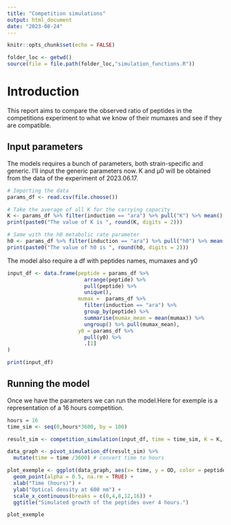 ```yaml
---
title: "Competition simulations"
output: html_document
date: "2023-08-24"
---
```


```r
knitr::opts_chunk$set(echo = FALSE)
```

```r
folder_loc <- getwd()
source(file = file.path(folder_loc,"simulation_functions.R"))
```


# Introduction
This report aims to compare the observed ratio of peptides in the competitions experiment to what we know of their mumaxes and see if they are compatible.

## Input parameters
The models requires a bunch of parameters, both strain-specific and generic. I'll input the generic parameters now. K and µ0 will be obtained from the data of the experiment of 2023.06.17.

```r
# Importing the data
params_df <- read.csv(file.choose())

# Take the average of all K for the carrying capacity
K <- params_df %>% filter(induction == "ara") %>% pull("K") %>% mean()
print(paste0("The value of K is ", round(K, digits = 2)))

# Same with the h0 metabolic rate parameter
h0 <- params_df %>% filter(induction == "ara") %>% pull("h0") %>% mean()
print(paste0("The value of h0 is ", round(h0, digits = 2)))
```
The model also require a df with peptides names, mumaxes and y0

```r
input_df <- data.frame(peptide = params_df %>% 
                         arrange(peptide) %>% 
                         pull(peptide) %>% 
                         unique(),
                       mumax =  params_df %>% 
                         filter(induction == "ara") %>% 
                         group_by(peptide) %>%
                         summarise(mumax_mean = mean(mumax)) %>%
                         ungroup() %>% pull(mumax_mean),
                       y0 = params_df %>%
                         pull(y0) %>%
                         .[1]
)

print(input_df)
```
## Running the model

Once we have the parameters we can run the model.Here for exemple is a representation of a 16 hours competition.

```r
hours = 16
time_sim <- seq(0,hours*3600, by = 100)

result_sim <- competition_simulation(input_df, time = time_sim, K = K, h0 = h0)
```

```r
data_graph <- pivot_simulation_df(result_sim) %>%
  mutate(time = time /3600) # convert time to hours

plot_exemple <- ggplot(data_graph, aes(x= time, y = OD, color = peptide)) +
  geom_point(alpha = 0.5, na.rm = TRUE) + 
  xlab("Time (hours)") +
  ylab("Optical density at 600 nm") +
  scale_x_continuous(breaks = c(0,4,8,12,16)) +
  ggtitle("Simulated growth of the peptides over 4 hours.")

plot_exemple
```

